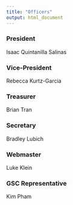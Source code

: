 ```yaml
---
title: "Officers"
output: html_document
---
```



### President

Isaac Quintanilla Salinas

### Vice-President

Rebecca Kurtz-Garcia

### Treasurer

Brian Tran

### Secretary

Bradley Lubich

### Webmaster

Luke Klein

### GSC Representative

Kim Pham
